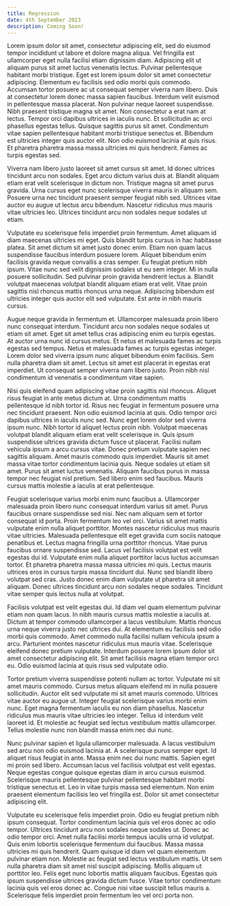 ```yaml
---
title: Regression
date: 4th September 2023
description: Coming Soon!
---
```


Lorem ipsum dolor sit amet, consectetur adipiscing elit, sed do eiusmod tempor incididunt ut labore et dolore magna aliqua. Vel fringilla est ullamcorper eget nulla facilisi etiam dignissim diam. Adipiscing elit ut aliquam purus sit amet luctus venenatis lectus. Pulvinar pellentesque habitant morbi tristique. Eget est lorem ipsum dolor sit amet consectetur adipiscing. Elementum eu facilisis sed odio morbi quis commodo. Accumsan tortor posuere ac ut consequat semper viverra nam libero. Duis at consectetur lorem donec massa sapien faucibus. Interdum velit euismod in pellentesque massa placerat. Non pulvinar neque laoreet suspendisse. Nibh praesent tristique magna sit amet. Non consectetur a erat nam at lectus. Tempor orci dapibus ultrices in iaculis nunc. Et sollicitudin ac orci phasellus egestas tellus. Quisque sagittis purus sit amet. Condimentum vitae sapien pellentesque habitant morbi tristique senectus et. Bibendum est ultricies integer quis auctor elit. Non odio euismod lacinia at quis risus. Et pharetra pharetra massa massa ultricies mi quis hendrerit. Fames ac turpis egestas sed.

Viverra nam libero justo laoreet sit amet cursus sit amet. Id donec ultrices tincidunt arcu non sodales. Eget arcu dictum varius duis at. Blandit aliquam etiam erat velit scelerisque in dictum non. Tristique magna sit amet purus gravida. Urna cursus eget nunc scelerisque viverra mauris in aliquam sem. Posuere urna nec tincidunt praesent semper feugiat nibh sed. Ultrices vitae auctor eu augue ut lectus arcu bibendum. Nascetur ridiculus mus mauris vitae ultricies leo. Ultrices tincidunt arcu non sodales neque sodales ut etiam.

Vulputate eu scelerisque felis imperdiet proin fermentum. Amet aliquam id diam maecenas ultricies mi eget. Quis blandit turpis cursus in hac habitasse platea. Sit amet dictum sit amet justo donec enim. Etiam non quam lacus suspendisse faucibus interdum posuere lorem. Aliquet bibendum enim facilisis gravida neque convallis a cras semper. Eu feugiat pretium nibh ipsum. Vitae nunc sed velit dignissim sodales ut eu sem integer. Mi in nulla posuere sollicitudin. Sed pulvinar proin gravida hendrerit lectus a. Blandit volutpat maecenas volutpat blandit aliquam etiam erat velit. Vitae proin sagittis nisl rhoncus mattis rhoncus urna neque. Adipiscing bibendum est ultricies integer quis auctor elit sed vulputate. Est ante in nibh mauris cursus.

Augue neque gravida in fermentum et. Ullamcorper malesuada proin libero nunc consequat interdum. Tincidunt arcu non sodales neque sodales ut etiam sit amet. Eget sit amet tellus cras adipiscing enim eu turpis egestas. At auctor urna nunc id cursus metus. Et netus et malesuada fames ac turpis egestas sed tempus. Netus et malesuada fames ac turpis egestas integer. Lorem dolor sed viverra ipsum nunc aliquet bibendum enim facilisis. Sem nulla pharetra diam sit amet. Lectus sit amet est placerat in egestas erat imperdiet. Ut consequat semper viverra nam libero justo. Proin nibh nisl condimentum id venenatis a condimentum vitae sapien.

Nisi quis eleifend quam adipiscing vitae proin sagittis nisl rhoncus. Aliquet risus feugiat in ante metus dictum at. Urna condimentum mattis pellentesque id nibh tortor id. Risus nec feugiat in fermentum posuere urna nec tincidunt praesent. Non odio euismod lacinia at quis. Odio tempor orci dapibus ultrices in iaculis nunc sed. Nunc eget lorem dolor sed viverra ipsum nunc. Nibh tortor id aliquet lectus proin nibh. Volutpat maecenas volutpat blandit aliquam etiam erat velit scelerisque in. Quis ipsum suspendisse ultrices gravida dictum fusce ut placerat. Facilisi nullam vehicula ipsum a arcu cursus vitae. Donec pretium vulputate sapien nec sagittis aliquam. Amet mauris commodo quis imperdiet. Mauris sit amet massa vitae tortor condimentum lacinia quis. Neque sodales ut etiam sit amet. Purus sit amet luctus venenatis. Aliquam faucibus purus in massa tempor nec feugiat nisl pretium. Sed libero enim sed faucibus. Mauris cursus mattis molestie a iaculis at erat pellentesque.

Feugiat scelerisque varius morbi enim nunc faucibus a. Ullamcorper malesuada proin libero nunc consequat interdum varius sit amet. Purus faucibus ornare suspendisse sed nisi. Nec nam aliquam sem et tortor consequat id porta. Proin fermentum leo vel orci. Varius sit amet mattis vulputate enim nulla aliquet porttitor. Montes nascetur ridiculus mus mauris vitae ultricies. Malesuada pellentesque elit eget gravida cum sociis natoque penatibus et. Lectus magna fringilla urna porttitor rhoncus. Vitae purus faucibus ornare suspendisse sed. Lacus vel facilisis volutpat est velit egestas dui id. Vulputate enim nulla aliquet porttitor lacus luctus accumsan tortor. Et pharetra pharetra massa massa ultricies mi quis. Lectus mauris ultrices eros in cursus turpis massa tincidunt dui. Nunc sed blandit libero volutpat sed cras. Justo donec enim diam vulputate ut pharetra sit amet aliquam. Donec ultrices tincidunt arcu non sodales neque sodales. Tincidunt vitae semper quis lectus nulla at volutpat.

Facilisis volutpat est velit egestas dui. Id diam vel quam elementum pulvinar etiam non quam lacus. In nibh mauris cursus mattis molestie a iaculis at. Dictum at tempor commodo ullamcorper a lacus vestibulum. Mattis rhoncus urna neque viverra justo nec ultrices dui. At elementum eu facilisis sed odio morbi quis commodo. Amet commodo nulla facilisi nullam vehicula ipsum a arcu. Parturient montes nascetur ridiculus mus mauris vitae. Scelerisque eleifend donec pretium vulputate. Interdum posuere lorem ipsum dolor sit amet consectetur adipiscing elit. Sit amet facilisis magna etiam tempor orci eu. Odio euismod lacinia at quis risus sed vulputate odio.

Tortor pretium viverra suspendisse potenti nullam ac tortor. Vulputate mi sit amet mauris commodo. Cursus metus aliquam eleifend mi in nulla posuere sollicitudin. Auctor elit sed vulputate mi sit amet mauris commodo. Ultrices vitae auctor eu augue ut. Integer feugiat scelerisque varius morbi enim nunc. Eget magna fermentum iaculis eu non diam phasellus. Nascetur ridiculus mus mauris vitae ultricies leo integer. Tellus id interdum velit laoreet id. Et molestie ac feugiat sed lectus vestibulum mattis ullamcorper. Tellus molestie nunc non blandit massa enim nec dui nunc.

Nunc pulvinar sapien et ligula ullamcorper malesuada. A lacus vestibulum sed arcu non odio euismod lacinia at. A scelerisque purus semper eget. Id aliquet risus feugiat in ante. Massa enim nec dui nunc mattis. Sapien eget mi proin sed libero. Accumsan lacus vel facilisis volutpat est velit egestas. Neque egestas congue quisque egestas diam in arcu cursus euismod. Scelerisque mauris pellentesque pulvinar pellentesque habitant morbi tristique senectus et. Leo in vitae turpis massa sed elementum. Non enim praesent elementum facilisis leo vel fringilla est. Dolor sit amet consectetur adipiscing elit.

Vulputate eu scelerisque felis imperdiet proin. Odio eu feugiat pretium nibh ipsum consequat. Tortor condimentum lacinia quis vel eros donec ac odio tempor. Ultrices tincidunt arcu non sodales neque sodales ut. Donec ac odio tempor orci. Amet nulla facilisi morbi tempus iaculis urna id volutpat. Quis enim lobortis scelerisque fermentum dui faucibus. Massa massa ultricies mi quis hendrerit. Quam quisque id diam vel quam elementum pulvinar etiam non. Molestie ac feugiat sed lectus vestibulum mattis. Ut sem nulla pharetra diam sit amet nisl suscipit adipiscing. Mollis aliquam ut porttitor leo. Felis eget nunc lobortis mattis aliquam faucibus. Egestas quis ipsum suspendisse ultrices gravida dictum fusce. Vitae tortor condimentum lacinia quis vel eros donec ac. Congue nisi vitae suscipit tellus mauris a. Scelerisque felis imperdiet proin fermentum leo vel orci porta non.